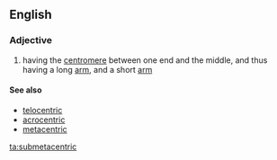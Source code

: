 ==English==

===Adjective===
{{en-adj|-}}

# {{context|cytology|of a chromosome}} having the [[centromere]] between one end and the middle, and thus having a long [[arm]], and a short [[arm]]
#:''{{{2|Human chromosome 2 is submetacentric}}}''

====See also====
*[[telocentric]]
*[[acrocentric]]
*[[metacentric]]

[[ta:submetacentric]]